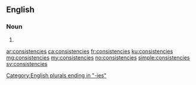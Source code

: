 ==English==
{{wikipedia}}

===Noun===
{{head|en|noun plural form}}

# {{plural of|consistency|lang=en}}

[[Category:English plurals ending in "-ies"]]

[[ar:consistencies]]
[[ca:consistencies]]
[[fr:consistencies]]
[[ku:consistencies]]
[[mg:consistencies]]
[[my:consistencies]]
[[no:consistencies]]
[[simple:consistencies]]
[[sv:consistencies]]